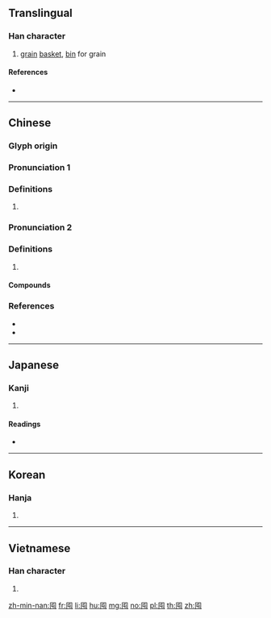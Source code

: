 {{character info/new}}
==Translingual==

===Han character===
{{Han char|rn=31|rad=囗|as=04|sn=7|four=60717|canj=WPU|ids=⿴囗屯}}

# [[grain]] [[basket]], [[bin]] for grain

====References====
* {{Han ref|kx=0217.070|dkj=04704|dj=0444.100|hdz=10714.110|uh=56E4|ud=22244|bh=A779|bd=42873}}

----

==Chinese==
{{zh-forms}}

===Glyph origin===
{{Han etym}}

===Pronunciation 1===
{{zh-pron
|m=tún,dùn
|c=deon6
|h=pfs=tún
|mn=qz:tûn/xm,zz:thûn/qz,tw:tún
|mn_note=tûn/thûn - literary; tún - vernacular (俗)
|mc=y
|oc=y
|cat=
}}

===Definitions===
{{zh-hanzi}}

# {{rfdef|zh}}

===Pronunciation 2===
{{zh-pron
|m=dùn
|c=deon6
|mn=qz:tǔn/tw,xm,zz:tūn/tún
|mn_note=tǔn/tūn - literary; tún - vernacular (俗)
|mc=y
|oc=y
|cat=
}}

===Definitions===
{{zh-hanzi}}

# {{rfdef|zh}}

====Compounds====
{{zh-der|囤塌|囤子|囤積|囤積居奇|囤聚|火囤}}

===References===
* {{R:twedu|A00730}}
* {{R:yue:Hanzi}}

----

==Japanese==

===Kanji===
{{ja-kanji|grade=|rs=囗04}}

# {{defn|lang=ja|sort=囗04}}

====Readings====
* {{ja-readings|on=[[とん]] (ton), [[どん]] (don)|kun=[[ざる]] (zaru)}}

----

==Korean==

===Hanja===
{{ko-hanja|hangeul=돈|rv=don|mr=ton}}

# {{defn|lang=ko|sort=囗04}}

----

==Vietnamese==

===Han character===
{{vi-hantu|[[độn]], [[đụn]]|rs=囗04}}

# {{defn|lang=vi}}

[[zh-min-nan:囤]]
[[fr:囤]]
[[li:囤]]
[[hu:囤]]
[[mg:囤]]
[[no:囤]]
[[pl:囤]]
[[th:囤]]
[[zh:囤]]